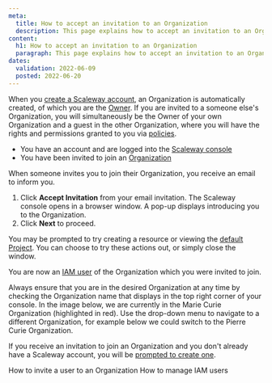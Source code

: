 ```yaml
---
meta:
  title: How to accept an invitation to an Organization
  description: This page explains how to accept an invitation to an Organization
content:
  h1: How to accept an invitation to an Organization
  paragraph: This page explains how to accept an invitation to an Organization
dates:
  validation: 2022-06-09
  posted: 2022-06-20
---
```


 When you [create a Scaleway account](/console/my-account/how-to/create-an-account), an Organization is automatically created, of which you are the [Owner](/identity-and-access-management/iam/concepts#owner). If you are invited to a someone else's Organization, you will simultaneously be the Owner of your own Organization and a guest in the other Organization, where you will have the rights and permissions granted to you via [policies](/identity-and-access-management/iam/concepts#policy).

<Message type="requirement">

- You have an account and are logged into the [Scaleway console](https://console.scaleway.com)
- You have been invited to join an [Organization](/identity-and-access-management/iam/concepts#organization)

</Message>

When someone invites you to join their Organization, you receive an email to inform you.

1. Click **Accept Invitation** from your email invitation. The Scaleway console opens in a browser window. A pop-up displays introducing you to the Organization.
2. Click **Next** to proceed. 

  You may be prompted to try creating a resource or viewing the [default Project](/identity-and-access-management/iam/concepts#organization). You can choose to try these actions out, or simply close the window.

  You are now an [IAM user](/identity-and-access-management/iam/concepts#user) of the Organization which you were invited to join. 

  Always ensure that you are in the desired Organization at any time by checking the Organization name that displays in the top right corner of your console. In the image below, we are currently in the Marie Curie Organization (highlighted in red). Use the drop-down menu to navigate to a different Organization, for example below we could switch to the Pierre Curie Organization.

  <Lightbox src="scaleway-orga-dropdown.webp" alt="" />

  <Message type="note">

  If you receive an invitation to join an Organization and you don't already have a Scaleway account, you will be [prompted to create one](/console/my-account/how-to/create-an-account/).

  </Message>

<Navigation title="See Also">
  <PreviousButton to="/identity-and-access-management/iam/how-to/invite-user-to-orga/">How to invite a user to an Organization</PreviousButton>
  <NextButton to="/identity-and-access-management/iam/how-to/manage-users/">How to manage IAM users</NextButton>
</Navigation>

